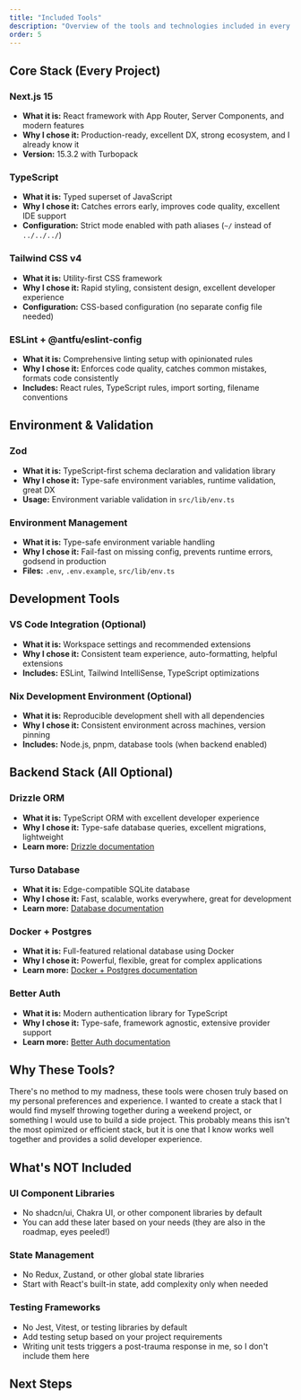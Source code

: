 ```yaml
---
title: "Included Tools"
description: "Overview of the tools and technologies included in every matt-init project"
order: 5
---
```


## Core Stack (Every Project)

### Next.js 15
- **What it is:** React framework with App Router, Server Components, and modern features
- **Why I chose it:** Production-ready, excellent DX, strong ecosystem, and I already know it
- **Version:** 15.3.2 with Turbopack

### TypeScript
- **What it is:** Typed superset of JavaScript
- **Why I chose it:** Catches errors early, improves code quality, excellent IDE support
- **Configuration:** Strict mode enabled with path aliases (`~/` instead of `../../../`)

### Tailwind CSS v4
- **What it is:** Utility-first CSS framework
- **Why I chose it:** Rapid styling, consistent design, excellent developer experience
- **Configuration:** CSS-based configuration (no separate config file needed)

### ESLint + @antfu/eslint-config
- **What it is:** Comprehensive linting setup with opinionated rules
- **Why I chose it:** Enforces code quality, catches common mistakes, formats code consistently
- **Includes:** React rules, TypeScript rules, import sorting, filename conventions

## Environment & Validation

### Zod
- **What it is:** TypeScript-first schema declaration and validation library
- **Why I chose it:** Type-safe environment variables, runtime validation, great DX
- **Usage:** Environment variable validation in `src/lib/env.ts`

### Environment Management
- **What it is:** Type-safe environment variable handling
- **Why I chose it:** Fail-fast on missing config, prevents runtime errors, godsend in production
- **Files:** `.env`, `.env.example`, `src/lib/env.ts`

## Development Tools

### VS Code Integration (Optional)
- **What it is:** Workspace settings and recommended extensions
- **Why I chose it:** Consistent team experience, auto-formatting, helpful extensions
- **Includes:** ESLint, Tailwind IntelliSense, TypeScript optimizations

### Nix Development Environment (Optional)
- **What it is:** Reproducible development shell with all dependencies
- **Why I chose it:** Consistent environment across machines, version pinning
- **Includes:** Node.js, pnpm, database tools (when backend enabled)

## Backend Stack (All Optional)

### Drizzle ORM
- **What it is:** TypeScript ORM with excellent developer experience
- **Why I chose it:** Type-safe database queries, excellent migrations, lightweight
- **Learn more:** [Drizzle documentation](/docs/usage/drizzle)

### Turso Database
- **What it is:** Edge-compatible SQLite database
- **Why I chose it:** Fast, scalable, works everywhere, great for development
- **Learn more:** [Database documentation](/docs/usage/databases)

### Docker + Postgres
- **What it is:** Full-featured relational database using Docker
- **Why I chose it:** Powerful, flexible, great for complex applications
- **Learn more:** [Docker + Postgres documentation](/docs/usage/databases#docker-postgres)



### Better Auth
- **What it is:** Modern authentication library for TypeScript
- **Why I chose it:** Type-safe, framework agnostic, extensive provider support
- **Learn more:** [Better Auth documentation](/docs/usage/better-auth)

## Why These Tools?

There's no method to my madness, these tools were chosen truly based on my personal preferences and experience. I wanted to create a stack that I would find myself throwing together during a weekend project, or something I would use to build a side project. This probably means this isn't the most opimized or efficient stack, but it is one that I know works well together and provides a solid developer experience.

## What's NOT Included

### UI Component Libraries
- No shadcn/ui, Chakra UI, or other component libraries by default
- You can add these later based on your needs (they are also in the roadmap, eyes peeled!)

### State Management
- No Redux, Zustand, or other global state libraries
- Start with React's built-in state, add complexity only when needed

### Testing Frameworks
- No Jest, Vitest, or testing libraries by default
- Add testing setup based on your project requirements
- Writing unit tests triggers a post-trauma response in me, so I don't include them here

## Next Steps

<div className="grid grid-cols-1 md:grid-cols-2 gap-4">
  <CardLink
    href="/docs/usage/quick-start"
    title="Quick Start"
    description="Follow our quick start guide to create your first project"
  />
  <CardLink
    href="/docs/about/configuration"
    title="Configuration Guide"
    description="Learn how to customize your matt-init setup"
  />
</div>